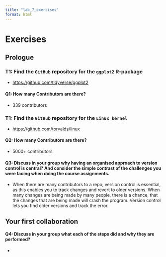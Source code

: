 ```yaml
---
title: "lab_7_exercises"
format: html
---
```


# Exercises

## Prologue

### T1: Find the `GitHub` repository for the `ggplot2` R-package

-   <https://github.com/tidyverse/ggplot2>

#### **Q1:** How many Contributors are there?

-   339 contributors

### **T1:** Find the `GitHub` repository for the `Linux kernel`

-   <https://github.com/torvalds/linux>

#### **Q2:** How many Contributors are there?

-   5000+ contributors

#### Q**3:** Discuss in your group why having an organised approach to version control is central? And consider the simple contrast of the challenges you were facing when doing the course assignments.

-   When there are many contributors to a repo, version control is essential, as this enables you to track changes and revert to older versions. When many changes are being made by many people, there is a chance, that the changes that are being made will crash the program. Version control lets you find older versions and track the error.

## Your first collaboration

#### **Q4:** Discuss in your group what each of the steps did and why they are performed?

-   
